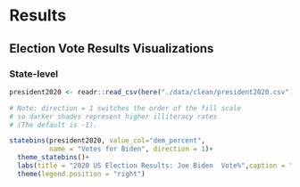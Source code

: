# Results

## Election Vote Results Visualizations

### State-level

```r
president2020 <- readr::read_csv(here("./data/clean/president2020.csv"))

# Note: direction = 1 switches the order of the fill scale 
# so darker shades represent higher illiteracy rates
# (The default is -1).

statebins(president2020, value_col="dem_percent",
          name = "Votes for Biden", direction = 1)+
  theme_statebins()+
  labs(title = "2020 US Election Results: Joe Biden  Vote%",caption = "Source: cookpolitical : Nov 21", fill = NULL)+
  theme(legend.position = "right")
```
